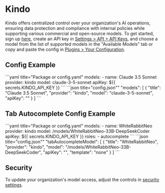 
# Kindo

Kindo offers centralized control over your organization's AI operations, ensuring data protection and compliance with internal policies while supporting various commercial and open-source models. To get started, sign up [here](https://app.kindo.ai/), create an API key in [Settings > API > API Keys](https://app.kindo.ai/settings/api), and choose a model from the list of supported models in the "Available Models" tab or copy and paste the config in [Plugins > Your Configuration](https://app.kindo.ai/plugins).

## Config Example

<Tabs groupId="config-example">
  <TabItem value="yaml" label="YAML">
  ```yaml title="Package or config.yaml"
  models:
    - name: Claude 3.5 Sonnet
      provider: kindo
      model: claude-3-5-sonnet
      apiKey: ${{ secrets.KINDO_API_KEY }}
  ```
  </TabItem>
  <TabItem value="json" label="JSON">
  ```json title="config.json""
    "models": [
      {
        "title": "Claude 3.5 Sonnet",
        "provider": "kindo",
        "model": "claude-3-5-sonnet",
        "apiKey": "<KINDO_API_KEY>"
      }
    ]
  ```
  </TabItem>
</Tabs>

## Tab Autocomplete Config Example

<Tabs groupId="config-example">
  <TabItem value="yaml" label="YAML">
    ```yaml title="Package or config.yaml"
    models:
      - name: WhiteRabbitNeo
        provider: kindo
        model: /models/WhiteRabbitNeo-33B-DeepSeekCoder
        apiKey: ${{ secrets.KINDO_API_KEY }}
        roles:
          - autocomplete
    ```
  </TabItem>
  <TabItem value="json" label="JSON">
    ```json title="config.json""
      "tabAutocompleteModel": [
        {
          "title": "WhiteRabbitNeo",
          "provider": "kindo",
          "model": "/models/WhiteRabbitNeo-33B-DeepSeekCoder",
          "apiKey": "<KINDO_API_KEY>",
          "template": "none"
        }
      ]
    ```
  </TabItem>
</Tabs>

## Security

To update your organization's model access, adjust the controls in [security settings](https://app.kindo.ai/security-settings).
